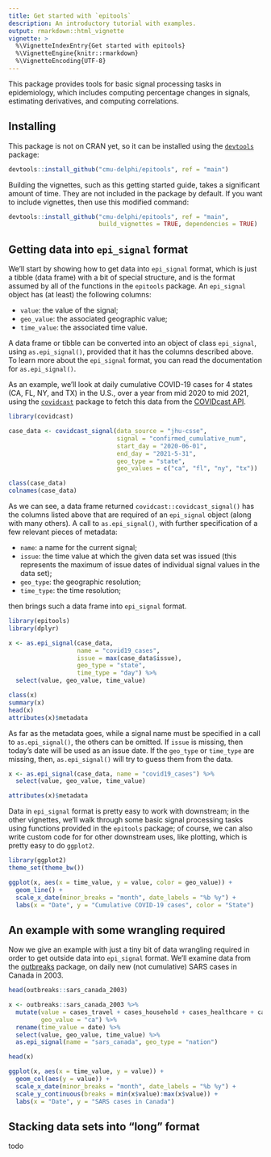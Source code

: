 ```yaml
---
title: Get started with `epitools`
description: An introductory tutorial with examples.
output: rmarkdown::html_vignette
vignette: >
  %\VignetteIndexEntry{Get started with epitools}
  %\VignetteEngine{knitr::rmarkdown}
  %\VignetteEncoding{UTF-8}
---
```


This package provides tools for basic signal processing tasks in epidemiology,
which includes computing percentage changes in signals, estimating derivatives,
and computing correlations.

## Installing

This package is not on CRAN yet, so it can be installed using the
[`devtools`](https://cran.r-project.org/package=devtools) package:

```r
devtools::install_github("cmu-delphi/epitools", ref = "main")	
```

Building the vignettes, such as this getting started guide, takes a significant
amount of time. They are not included in the package by default. If you want to
include vignettes, then use this modified command:

```r
devtools::install_github("cmu-delphi/epitools", ref = "main",
                         build_vignettes = TRUE, dependencies = TRUE)
```

## Getting data into `epi_signal` format

We'll start by showing how to get data into `epi_signal` format, which is just a
tibble (data frame) with a bit of special structure, and is the format assumed 
by all of the functions in the `epitools` package. An `epi_signal` object has 
(at least) the following columns:  

* `value`: the value of the signal;
* `geo_value`: the associated geographic value;
* `time_value`: the associated time value.

A data frame or tibble can be converted into an object of class `epi_signal`,
using `as.epi_signal()`, provided that it has the columns described above. To 
learn more about the `epi_signal` format, you can read the documentation for 
`as.epi_signal()`.

As an example, we'll look at daily cumulative COVID-19 cases for 4 states (CA,
FL, NY, and TX) in the U.S., over a year from mid 2020 to mid 2021, using the 
[`covidcast`](https://cmu-delphi.github.io/covidcast/covidcastR/) 
package to fetch this data from the [COVIDcast
API](https://cmu-delphi.github.io/delphi-epidata/api/covidcast.html/). 

```r
library(covidcast)

case_data <- covidcast_signal(data_source = "jhu-csse", 
                              signal = "confirmed_cumulative_num",
                              start_day = "2020-06-01", 
                              end_day = "2021-5-31",
                              geo_type = "state", 
                              geo_values = c("ca", "fl", "ny", "tx"))

class(case_data)
colnames(case_data)
```

As we can see, a data frame returned `covidcast::covidcast_signal()` has the 
columns listed above that are required of an `epi_signal` object (along with 
many others). A call to `as.epi_signal()`, with further specification of a few 
relevant pieces of metadata:  

* `name`: a name for the current signal; 
* `issue`: the time value at which the given data set was issued (this 
  represents the maximum of issue dates of individual signal values in the 
  data set);
* `geo_type`: the geographic resolution; 
* `time_type`: the time resolution;

then brings such a data frame into `epi_signal` format.

```r
library(epitools)
library(dplyr)

x <- as.epi_signal(case_data, 
                   name = "covid19_cases",
                   issue = max(case_data$issue),
                   geo_type = "state",
                   time_type = "day") %>%
  select(value, geo_value, time_value)

class(x)
summary(x)
head(x)
attributes(x)$metadata
```

As far as the metadata goes, while a signal name must be specified in a call to 
`as.epi_signal()`, the others can be omitted. If `issue` is missing, then 
today's date will be used as an issue date. If the `geo_type` or `time_type` 
are missing, then, `as.epi_signal()` will try to guess them from the data.

```r
x <- as.epi_signal(case_data, name = "covid19_cases") %>%
  select(value, geo_value, time_value)

attributes(x)$metadata
```

Data in `epi_signal` format is pretty easy to work with downstream; in the other
vignettes, we'll walk through some basic signal processing tasks using functions 
provided in the `epitools` package; of course, we can also write custom code for
for other downstream uses, like plotting, which is pretty easy to do `ggplot2`.

```r
library(ggplot2)
theme_set(theme_bw())

ggplot(x, aes(x = time_value, y = value, color = geo_value)) + 
  geom_line() +
  scale_x_date(minor_breaks = "month", date_labels = "%b %y") +
  labs(x = "Date", y = "Cumulative COVID-19 cases", color = "State")
```

## An example with some wrangling required

Now we give an example with just a tiny bit of data wrangling required in order 
to get outside data into `epi_signal` format. We'll examine data from the
[outbreaks](https://github.com/reconverse/outbreaks) package, on daily new
(not cumulative) SARS cases in Canada in 2003.

```r
head(outbreaks::sars_canada_2003)

x <- outbreaks::sars_canada_2003 %>%
  mutate(value = cases_travel + cases_household + cases_healthcare + cases_other,
         geo_value = "ca") %>%
  rename(time_value = date) %>%
  select(value, geo_value, time_value) %>%
  as.epi_signal(name = "sars_canada", geo_type = "nation")

head(x)

ggplot(x, aes(x = time_value, y = value)) +
  geom_col(aes(y = value)) +
  scale_x_date(minor_breaks = "month", date_labels = "%b %y") +
  scale_y_continuous(breaks = min(x$value):max(x$value)) + 
  labs(x = "Date", y = "SARS cases in Canada")
```

## Stacking data sets into "long" format

todo